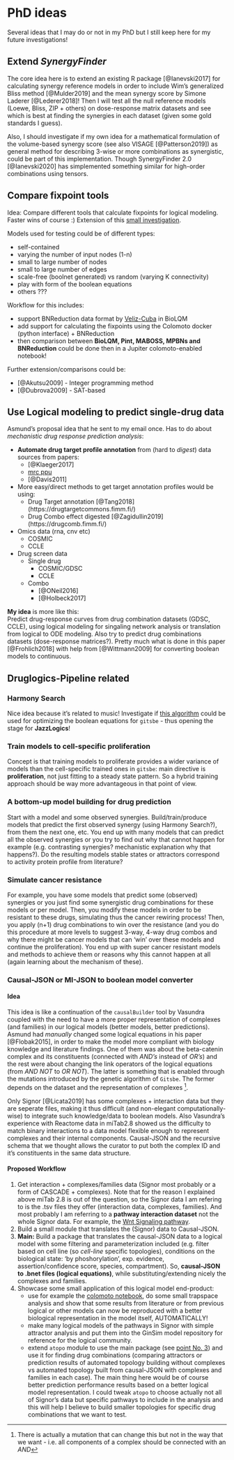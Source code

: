 # PhD ideas

Several ideas that I may do or not in my PhD but I still keep here for my future
investigations!

## Extend *SynergyFinder* {-#synergy-finder}

The core idea here is to extend an existing R package [@Ianevski2017] for calculating synergy reference models in order to include Wim's generalized Bliss method [@Mulder2019] and the mean synergy score by Simone Laderer [@Lederer2018]!
Then I will test all the null reference models (Loewe, Bliss, ZIP + others) on dose-response matrix datasets and see which is best at finding the synergies in each dataset (given some gold standards I guess).

Also, I should investigate if my own idea for a mathematical formulation of the volume-based synergy score (see also VISAGE [@Patterson2019]) as general method for describing 3-wise or more combinations as synergistic, could be part of this implementation.
Though SynergyFinder 2.0 [@Ianevski2020] has simplemented something similar for high-order combinations using tensors.

## Compare fixpoint tools {-#comp}

Idea: Compare different tools that calculate fixpoints for logical modeling. 
Faster wins of course :) Extension of this [small investigation](#http://tiny.cc/attr-tool-cmp).

Models used for testing could be of different types:

- self-contained
- varying the number of input nodes (1-n)
- small to large number of nodes
- small to large number of edges
- scale-free (boolnet generated) vs random (varying K connectivity)
- play with form of the boolean equations
- others ???

Workflow for this includes:

- support BNReduction data format by [Veliz-Cuba](https://doi.org/10.1186/1471-2105-15-221) 
in BioLQM
- add support for calculating the fixpoints using the Colomoto docker (python
interface) + BNReduction
- then comparison between **BioLQM, Pint, MABOSS, MPBNs and BNReduction** could be done then
in a Jupiter colomoto-enabled notebook!

Further extension/comparisons could be:

- [@Akutsu2009] - Integer programming method
- [@Dubrova2009] - SAT-based

## Use Logical modeling to predict single-drug data {-}

Asmund's proposal idea that he sent to my email once. 
Has to do about *mechanistic drug response prediction analysis*:

- **Automate drug target profile annotation** from (hard to *digest*) data sources from papers:
  - [@Klaeger2017]
  - [mrc ppu](http://www.kinase-screen.mrc.ac.uk/)
  - [@Davis2011]
- More easy/direct methods to get target annotation profiles would be using: 
  - Drug Target annotation [@Tang2018] (https://drugtargetcommons.fimm.fi/)
  - Drug Combo effect digested [@Zagidullin2019] (https://drugcomb.fimm.fi/)
- Omics data (rna, cnv etc)
  - COSMIC
  - CCLE
- Drug screen data
  - Single drug
    - COSMIC/GDSC
    - CCLE
  - Combo
    - [@ONeil2016]
    - [@Holbeck2017]

**My idea** is more like this:  
Predict drug-response curves from drug combination datasets (GDSC, CCLE), 
using logical modeling for singaling network analysis or translation from 
logical to ODE modeling. Also try to predict drug combinations datasets 
(dose-response matrices?). Pretty much what is done in this paper [@Frohlich2018] 
with help from [@Wittmann2009] for converting boolean models to continuous.

## Druglogics-Pipeline related {-}

### Harmony Search {-}

Nice idea because it's related to music! 
Investigate if [this algorithm](https://doi.org/10.1016/j.proeng.2016.07.510) could be used for optimizing the boolean equations for `gitsbe` - thus opening the stage for **JazzLogics**!

### Train models to cell-specific proliferation {-}

Concept is that training models to proliferate provides a wider variance of models than the cell-specific trained ones in `gitsbe`: main directive is **proliferation**, not just fitting to a steady state pattern. 
So a hybrid training approach should be way more advantageous in that point of view.

### A bottom-up model building for drug prediction {-}

Start with a model and some observed synergies. 
Build/train/produce models that predict the first observed synergy (using Harmony Search?), from them the next one, etc. 
You end up with many models that can predict all the observed synergies or you try to find out why that cannot happen for example (e.g. contrasting synergies? mechanistic explanation why that happens?). 
Do the resulting models stable states or attractors correspond to activity protein profile from literature?

### Simulate cancer resistance {-}

For example, you have some models that predict some (observed) synergies or you just find some synergistic drug combinations for these models or per model. 
Then, you modify these models in order to be resistant to these drugs, simulating thus the cancer rewiring process! 
Then, you apply (n+1) drug combinations to win over the resistance (and you do this procedure at more levels to suggest 
3-way, 4-way drug combos and why there might be cancer models that can 'win' over these models and continue the proliferation).
You end up with super cancer resistant models and methods to achieve them or reasons why this cannot happen at all (again learning about the mechanism of these).

### Causal-JSON or MI-JSON to boolean model converter {-}

#### Idea {-}

This idea is like a continuation of the `causalBuilder` tool by Vasundra coupled with the need to have a more proper representation of complexes (and families) in our logical models (better models, better predictions). 
Asmund had *manually* changed some logical equations in his paper [@Flobak2015], in order to make the model more compliant with biology knowledge and literature findings. 
One of them was about the beta-catenin complex and its constituents (connected with *AND's* instead of *OR's*) and the rest were about changing the link operators of the logical equations (from *AND NOT* to *OR NOT*). 
The latter is something that is enabled through the mutations introduced by the genetic algorithm of `Gitsbe`. 
The former depends on the dataset and the representation of complexes ^[There is actually a mutation that can change this but not in the way that we want - i.e. all components of a complex should be connected with an *AND*]. 

Only Signor [@Licata2019] has some complexes + interaction data but they are seperate files, making it thus difficult (and non-elegant computationally-wise) to integrate such knowledge/data to boolean models. 
Also Vasundra's experience with Reactome data in miTab2.8 showed us the difficulty to match binary interactions to a data model flexible enough to represent complexes and their internal components. Causal-JSON and the recursive schema that we thought allows the curator to put both the complex ID and it's constituents in the same data structure.

#### Proposed Workflow {-}

1. Get interaction + complexes/families data (Signor most probably or a form of CASCADE + complexes). 
Note that for the reason I explained above miTab 2.8 is out of the question, so the Signor data I am refering to is the .tsv files they offer (interaction data, complexes, families). 
And most probably I am referring to a **pathway interaction dataset** not the whole Signor data. 
For example, the [Wnt Signaling pathway](https://signor.uniroma2.it/pathway_browser.php?organism=human&pathway_list=SIGNOR-WNT&level=1).
2. Build a small module that translates the (Signor) data to Causal-JSON. 
3. <div id="causalJSONPoint3"></div>**Main:** Build a package that translates the causal-JSON data to a logical model with some filtering and parameterization included (e.g. filter based on cell line (so *cell-line* specific topologies), conditions on the biological state: 'by phoshorylation', exp. evidence, assertion/confidence score, species, compartment). So, **causal-JSON to .bnet files (logical equations)**, while substituting/extending nicely the complexes and families. 
4. Showcase some small application of this logical model end-product:  
    - use for example the [colomoto notebook](https://github.com/colomoto/colomoto-docker), do some small trapspace analysis and show that some results from literature or from previous logical or other models can now be reproduced with a better biological representation in the model itself, AUTOMATICALLY!
    - make many logical models of the pathways in Signor with simple attractor analysis and put them into the GinSim model repository for reference for the logical community.
    - extend `atopo` module to use the main package (see [point No. 3](#causalJSONPoint3)) and use it for finding drug combinations (comparing attractors or prediction results of automated topology building without complexes vs automated topology built from causal-JSON with complexes and families in each case). 
    The main thing here would be of course better prediction performance results based on a better logical model representation. 
    I could tweak `atopo` to choose actually not all of Signor's data but specific pathways to include in the analysis and this will help I believe to build smaller topologies for specific drug combinations that we want to test.
